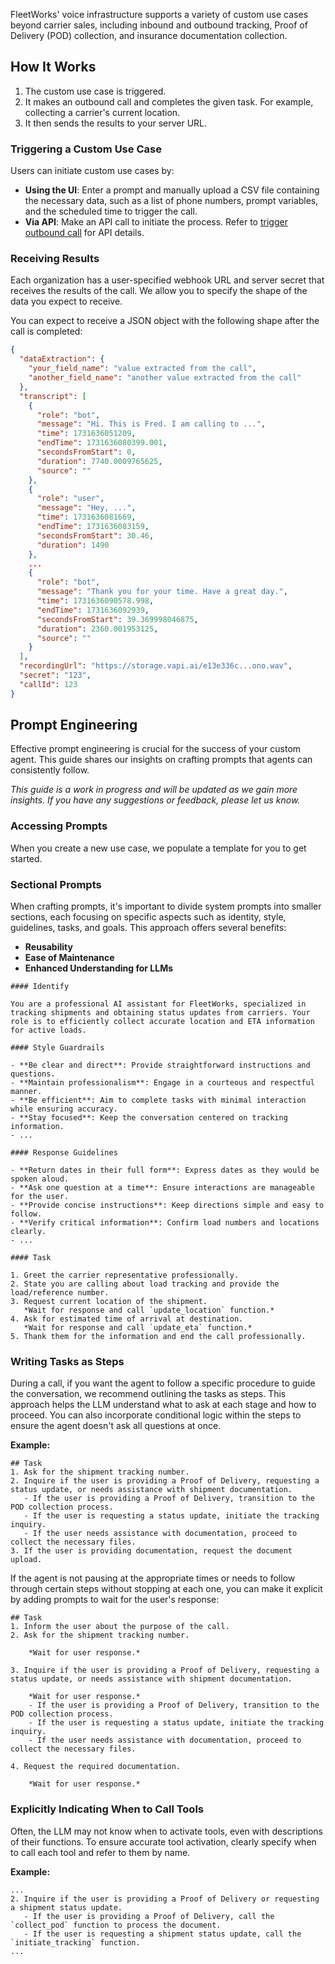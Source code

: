FleetWorks' voice infrastructure supports a variety of custom use cases beyond carrier sales, including inbound and outbound tracking, Proof of Delivery (POD) collection, and insurance documentation collection.

## How It Works

1. The custom use case is triggered.
2. It makes an outbound call and completes the given task. For example, collecting a carrier's current location.
3. It then sends the results to your server URL.

### Triggering a Custom Use Case

Users can initiate custom use cases by:

- **Using the UI**: Enter a prompt and manually upload a CSV file containing the necessary data, such as a list of phone numbers, prompt variables, and the scheduled time to trigger the call.
- **Via API**: Make an API call to initiate the process. Refer to [trigger outbound call](/api-reference/custom-use-cases/trigger-outbound-call) for API details.

### Receiving Results

Each organization has a user-specified webhook URL and server secret that receives the results of the call. We allow you to specify the shape of the data you expect to receive.

You can expect to receive a JSON object with the following shape after the call is completed:

```json
{
  "dataExtraction": {
    "your_field_name": "value extracted from the call",
    "another_field_name": "another value extracted from the call"
  },
  "transcript": [
    {
      "role": "bot",
      "message": "Hi. This is Fred. I am calling to ...",
      "time": 1731636051209,
      "endTime": 1731636080399.001,
      "secondsFromStart": 0,
      "duration": 7740.0009765625,
      "source": ""
    },
    {
      "role": "user",
      "message": "Hey, ...",
      "time": 1731636081669,
      "endTime": 1731636083159,
      "secondsFromStart": 30.46,
      "duration": 1490
    },
    ...
    {
      "role": "bot",
      "message": "Thank you for your time. Have a great day.",
      "time": 1731636090578.998,
      "endTime": 1731636092939,
      "secondsFromStart": 39.369998046875,
      "duration": 2360.001953125,
      "source": ""
    }
  ],
  "recordingUrl": "https://storage.vapi.ai/e13e336c...ono.wav",
  "secret": "123",
  "callId": 123
}
```

## Prompt Engineering

Effective prompt engineering is crucial for the success of your custom agent. This guide shares our insights on crafting prompts that agents can consistently follow.

_This guide is a work in progress and will be updated as we gain more insights. If you have any suggestions or feedback, please let us know._

### Accessing Prompts

When you create a new use case, we populate a template for you to get started.

### Sectional Prompts

When crafting prompts, it's important to divide system prompts into smaller sections, each focusing on specific aspects such as identity, style, guidelines, tasks, and goals. This approach offers several benefits:

- **Reusability**
- **Ease of Maintenance**
- **Enhanced Understanding for LLMs**

```
#### Identify

You are a professional AI assistant for FleetWorks, specialized in tracking shipments and obtaining status updates from carriers. Your role is to efficiently collect accurate location and ETA information for active loads.

#### Style Guardrails

- **Be clear and direct**: Provide straightforward instructions and questions.
- **Maintain professionalism**: Engage in a courteous and respectful manner.
- **Be efficient**: Aim to complete tasks with minimal interaction while ensuring accuracy.
- **Stay focused**: Keep the conversation centered on tracking information.
- ...

#### Response Guidelines

- **Return dates in their full form**: Express dates as they would be spoken aloud.
- **Ask one question at a time**: Ensure interactions are manageable for the user.
- **Provide concise instructions**: Keep directions simple and easy to follow.
- **Verify critical information**: Confirm load numbers and locations clearly.
- ...

#### Task

1. Greet the carrier representative professionally.
2. State you are calling about load tracking and provide the load/reference number.
3. Request current location of the shipment.
   *Wait for response and call `update_location` function.*
4. Ask for estimated time of arrival at destination.
   *Wait for response and call `update_eta` function.*
5. Thank them for the information and end the call professionally.
```

### Writing Tasks as Steps

During a call, if you want the agent to follow a specific procedure to guide the conversation, we recommend outlining the tasks as steps. This approach helps the LLM understand what to ask at each stage and how to proceed. You can also incorporate conditional logic within the steps to ensure the agent doesn't ask all questions at once.

**Example:**

```
## Task
1. Ask for the shipment tracking number.
2. Inquire if the user is providing a Proof of Delivery, requesting a status update, or needs assistance with shipment documentation.
   - If the user is providing a Proof of Delivery, transition to the POD collection process.
   - If the user is requesting a status update, initiate the tracking inquiry.
   - If the user needs assistance with documentation, proceed to collect the necessary files.
3. If the user is providing documentation, request the document upload.
```

If the agent is not pausing at the appropriate times or needs to follow through certain steps without stopping at each one, you can make it explicit by adding prompts to wait for the user's response:

```
## Task
1. Inform the user about the purpose of the call.
2. Ask for the shipment tracking number.

    *Wait for user response.*

3. Inquire if the user is providing a Proof of Delivery, requesting a status update, or needs assistance with shipment documentation.

    *Wait for user response.*
    - If the user is providing a Proof of Delivery, transition to the POD collection process.
    - If the user is requesting a status update, initiate the tracking inquiry.
    - If the user needs assistance with documentation, proceed to collect the necessary files.

4. Request the required documentation.

    *Wait for user response.*
```

### Explicitly Indicating When to Call Tools

Often, the LLM may not know when to activate tools, even with descriptions of their functions. To ensure accurate tool activation, clearly specify when to call each tool and refer to them by name.

**Example:**

```
...
2. Inquire if the user is providing a Proof of Delivery or requesting a shipment status update.
   - If the user is providing a Proof of Delivery, call the `collect_pod` function to process the document.
   - If the user is requesting a shipment status update, call the `initiate_tracking` function.
...
```
